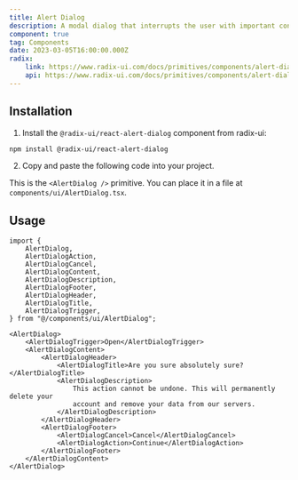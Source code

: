```yaml
---
title: Alert Dialog
description: A modal dialog that interrupts the user with important content and expects a response.
component: true
tag: Components
date: 2023-03-05T16:00:00.000Z
radix:
    link: https://www.radix-ui.com/docs/primitives/components/alert-dialog
    api: https://www.radix-ui.com/docs/primitives/components/alert-dialog#api-reference
---
```


<ComponentExample src="src/components/examples/AlertDialogDemo.tsx">
    <AlertDialogDemo />
</ComponentExample>

## Installation

1. Install the `@radix-ui/react-alert-dialog` component from radix-ui:

```bash
npm install @radix-ui/react-alert-dialog
```

2. Copy and paste the following code into your project.

<ComponentSource src="src/components/ui/AlertDialog.tsx" />

<Alert variant="outline">

This is the `<AlertDialog />` primitive. You can place it in a file at `components/ui/AlertDialog.tsx`.

</Alert>

## Usage

```tsx
import {
    AlertDialog,
    AlertDialogAction,
    AlertDialogCancel,
    AlertDialogContent,
    AlertDialogDescription,
    AlertDialogFooter,
    AlertDialogHeader,
    AlertDialogTitle,
    AlertDialogTrigger,
} from "@/components/ui/AlertDialog";
```

```tsx
<AlertDialog>
    <AlertDialogTrigger>Open</AlertDialogTrigger>
    <AlertDialogContent>
        <AlertDialogHeader>
            <AlertDialogTitle>Are you sure absolutely sure?</AlertDialogTitle>
            <AlertDialogDescription>
                This action cannot be undone. This will permanently delete your
                account and remove your data from our servers.
            </AlertDialogDescription>
        </AlertDialogHeader>
        <AlertDialogFooter>
            <AlertDialogCancel>Cancel</AlertDialogCancel>
            <AlertDialogAction>Continue</AlertDialogAction>
        </AlertDialogFooter>
    </AlertDialogContent>
</AlertDialog>
```
